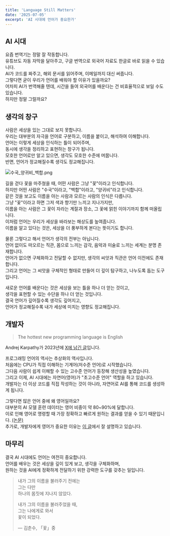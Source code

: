 ```yaml
---
title: 'Language Still Matters'
date: '2025-07-05'
excerpt: 'AI 시대에 언어가 중요한가'
---
```


## AI 시대

요즘 번역기는 정말 잘 작동합니다.  
유튜브도 자동 자막을 달아주고, 구글 번역으로 외국어 자료도 한글로 바로 읽을 수 있습니다.  
AI가 코드를 짜주고, 해외 문서를 읽어주며, 이메일까지 대신 써줍니다.  
그렇다면 굳이 우리가 언어를 배워야 할 이유가 있을까요?  
어차피 AI가 번역해줄 텐데, 시간을 들여 외국어를 배운다는 건 비효율적으로 보일 수도 있습니다.  
하지만 정말 그럴까요?

## 생각의 창구

사람은 세상을 있는 그대로 보지 못합니다.  
우리는 대부분의 자극을 언어로 구분하고, 이름을 붙이고, 해석하여 이해합니다.  
언어는 이렇게 세상을 인식하는 틀이 되어주며,  
동시에 생각을 정리하고 표현하는 창구가 됩니다.  
모호한 언어로만 알고 있으면, 생각도 모호한 수준에 머뭅니다.  
반면, 언어가 정교해질수록 생각도 정교해집니다.

![수국_양귀비_백합.png](/images/language-still-matters/flowers.png)

길을 걷다 꽃을 마주쳤을 때, 어떤 사람은 그냥 "꽃"이라고 인식합니다.  
하지만 어떤 사람은 "수국"이라고, "백합"이라고, "양귀비"라고 인식합니다.  
같은 것을 보고도 이름을 아는 사람과 모르는 사람의 인식은 다릅니다.  
그냥 "꽃"이라고 하면 그저 색과 향기만 느끼고 지나가지만,  
이름을 아는 사람은 그 꽃이 자라는 계절과 장소, 그 꽃에 얽힌 이야기까지 함께 떠올립니다.  
이처럼 언어는 우리가 세상을 바라보는 해상도를 높여줍니다.  
이름을 알고 있다는 것은, 세상을 더 풍부하게 본다는 뜻이기도 합니다.

물론 그렇다고 해서 언어가 생각의 전부는 아닙니다.  
언어 없이도 떠오르는 직관, 몸으로 느끼는 감각, 음악과 미술로 느끼는 세계는 분명 존재합니다.  
언어가 없으면 구체화하고 전달할 수 없지만, 생각의 씨앗과 직관은 언어 이전에도 존재합니다.  
그리고 언어는 그 씨앗을 구체적인 형태로 만들어 더 깊이 탐구하고, 나누도록 돕는 도구입니다.

새로운 언어를 배운다는 것은 세상을 보는 틀을 하나 더 얻는 것이고,  
생각을 표현할 수 있는 수단을 하나 더 얻는 것입니다.  
결국 언어가 깊어질수록 생각도 깊어지고,  
언어가 정교해질수록 내가 세상에 미치는 영향도 정교해집니다.

## 개발자

> The hottest new programming language is English

Andrej Karpathy가 2023년에 [X에 남긴 글](https://x.com/karpathy/status/1617979122625712128)입니다.

프로그래밍 언어의 역사는 추상화의 역사입니다.  
처음에는 CPU가 직접 이해하는 기계어(저수준 언어)로 시작했습니다.  
그다음 사람이 쉽게 이해할 수 있는 고수준 언어가 등장해 생산성을 높였습니다.  
그리고 이제, AI 시대에는 자연어(영어)가 "초고수준 언어" 역할을 하고 있습니다.  
개발자는 더 이상 코드를 직접 작성하는 것이 아니라, 자연어로 AI를 통해 코드를 생성하게 됩니다.

그렇다면 많은 언어 중에 왜 영어일까요?  
대부분의 AI 모델 훈련 데이터는 영어 비중이 약 80~90%에 달합니다.  
이로 인해 영어로 명령할 때 가장 정확하고 빠르게 원하는 결과를 얻을 수 있기 때문입니다. [(논문)](https://arxiv.org/abs/2404.11553)  
추가로, 개발자에게 영어가 중요한 이유는 [이 글](https://yozm.wishket.com/magazine/detail/2829/)에서 잘 설명하고 있습니다.

## 마무리

결국 AI 시대에도 언어는 여전히 중요합니다.  
언어를 배우는 것은 세상을 깊이 있게 보고, 생각을 구체화하며,  
원하는 것을 AI에게 정확하게 전달하기 위한 강력한 도구를 갖추는 일입니다.

> 내가 그의 이름을 불러주기 전에는  
> 그는 다만  
> 하나의 몸짓에 지나지 않았다.
>
> 내가 그의 이름을 불러주었을 때,  
> 그는 나에게로 와서  
> 꽃이 되었다.
>
> — 김춘수, 「꽃」중
